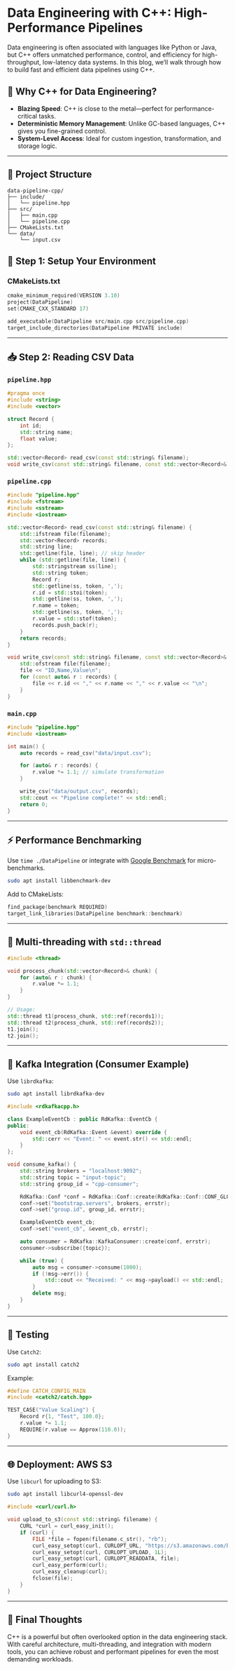 # Data Engineering with C++: High-Performance Pipelines


Data engineering is often associated with languages like Python or Java, but C++ offers unmatched performance, control, and efficiency for high-throughput, low-latency data systems. In this blog, we’ll walk through how to build fast and efficient data pipelines using C++.

## 🚀 Why C++ for Data Engineering?

- **Blazing Speed**: C++ is close to the metal—perfect for performance-critical tasks.
- **Deterministic Memory Management**: Unlike GC-based languages, C++ gives you fine-grained control.
- **System-Level Access**: Ideal for custom ingestion, transformation, and storage logic.

---

## 🧱 Project Structure

```
data-pipeline-cpp/
├── include/
│   └── pipeline.hpp
├── src/
│   ├── main.cpp
│   └── pipeline.cpp
├── CMakeLists.txt
└── data/
    └── input.csv
```

## 🔧 Step 1: Setup Your Environment

### CMakeLists.txt
```cpp
cmake_minimum_required(VERSION 3.10)
project(DataPipeline)
set(CMAKE_CXX_STANDARD 17)

add_executable(DataPipeline src/main.cpp src/pipeline.cpp)
target_include_directories(DataPipeline PRIVATE include)
```

---

## 📥 Step 2: Reading CSV Data

### `pipeline.hpp`
```cpp
#pragma once
#include <string>
#include <vector>

struct Record {
    int id;
    std::string name;
    float value;
};

std::vector<Record> read_csv(const std::string& filename);
void write_csv(const std::string& filename, const std::vector<Record>& records);
```

### `pipeline.cpp`
```cpp
#include "pipeline.hpp"
#include <fstream>
#include <sstream>
#include <iostream>

std::vector<Record> read_csv(const std::string& filename) {
    std::ifstream file(filename);
    std::vector<Record> records;
    std::string line;
    std::getline(file, line); // skip header
    while (std::getline(file, line)) {
        std::stringstream ss(line);
        std::string token;
        Record r;
        std::getline(ss, token, ',');
        r.id = std::stoi(token);
        std::getline(ss, token, ',');
        r.name = token;
        std::getline(ss, token, ',');
        r.value = std::stof(token);
        records.push_back(r);
    }
    return records;
}

void write_csv(const std::string& filename, const std::vector<Record>& records) {
    std::ofstream file(filename);
    file << "ID,Name,Value\n";
    for (const auto& r : records) {
        file << r.id << "," << r.name << "," << r.value << "\n";
    }
}
```

### `main.cpp`
```cpp
#include "pipeline.hpp"
#include <iostream>

int main() {
    auto records = read_csv("data/input.csv");

    for (auto& r : records) {
        r.value *= 1.1; // simulate transformation
    }

    write_csv("data/output.csv", records);
    std::cout << "Pipeline complete!" << std::endl;
    return 0;
}
```

---

## ⚡ Performance Benchmarking

Use `time ./DataPipeline` or integrate with [Google Benchmark](https://github.com/google/benchmark) for micro-benchmarks.

```bash
sudo apt install libbenchmark-dev
```

Add to CMakeLists:
```cpp
find_package(benchmark REQUIRED)
target_link_libraries(DataPipeline benchmark::benchmark)
```

---

## 🔄 Multi-threading with `std::thread`

```cpp
#include <thread>

void process_chunk(std::vector<Record>& chunk) {
    for (auto& r : chunk) {
        r.value *= 1.1;
    }
}

// Usage:
std::thread t1(process_chunk, std::ref(records1));
std::thread t2(process_chunk, std::ref(records2));
t1.join();
t2.join();
```

---

## 🔌 Kafka Integration (Consumer Example)

Use `librdkafka`:
```bash
sudo apt install librdkafka-dev
```

```cpp
#include <rdkafkacpp.h>

class ExampleEventCb : public RdKafka::EventCb {
public:
    void event_cb(RdKafka::Event &event) override {
        std::cerr << "Event: " << event.str() << std::endl;
    }
};

void consume_kafka() {
    std::string brokers = "localhost:9092";
    std::string topic = "input-topic";
    std::string group_id = "cpp-consumer";

    RdKafka::Conf *conf = RdKafka::Conf::create(RdKafka::Conf::CONF_GLOBAL);
    conf->set("bootstrap.servers", brokers, errstr);
    conf->set("group.id", group_id, errstr);

    ExampleEventCb event_cb;
    conf->set("event_cb", &event_cb, errstr);

    auto consumer = RdKafka::KafkaConsumer::create(conf, errstr);
    consumer->subscribe({topic});

    while (true) {
        auto msg = consumer->consume(1000);
        if (!msg->err()) {
            std::cout << "Received: " << msg->payload() << std::endl;
        }
        delete msg;
    }
}
```

---

## 🧪 Testing

Use `Catch2`:
```bash
sudo apt install catch2
```

Example:
```cpp
#define CATCH_CONFIG_MAIN
#include <catch2/catch.hpp>

TEST_CASE("Value Scaling") {
    Record r{1, "Test", 100.0};
    r.value *= 1.1;
    REQUIRE(r.value == Approx(110.0));
}
```

---

## 🌐 Deployment: AWS S3

Use `libcurl` for uploading to S3:

```bash
sudo apt install libcurl4-openssl-dev
```

```cpp
#include <curl/curl.h>

void upload_to_s3(const std::string& filename) {
    CURL *curl = curl_easy_init();
    if (curl) {
        FILE *file = fopen(filename.c_str(), "rb");
        curl_easy_setopt(curl, CURLOPT_URL, "https://s3.amazonaws.com/bucket/output.csv");
        curl_easy_setopt(curl, CURLOPT_UPLOAD, 1L);
        curl_easy_setopt(curl, CURLOPT_READDATA, file);
        curl_easy_perform(curl);
        curl_easy_cleanup(curl);
        fclose(file);
    }
}
```

---

## 🧠 Final Thoughts

C++ is a powerful but often overlooked option in the data engineering stack. With careful architecture, multi-threading, and integration with modern tools, you can achieve robust and performant pipelines for even the most demanding workloads.


